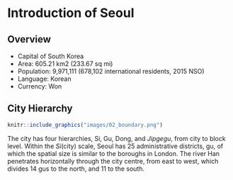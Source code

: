 # Introduction of Seoul

## Overview
- Capital of South Korea
- Area: 605.21 km2 (233.67 sq mi)
- Population: 9,971,111 (678,102 international residents, 2015 NSO)
- Language: Korean
- Currency: Won

## City Hierarchy

```r
knitr::include_graphics("images/02_boundary.png")
```

The city has four hierarchies, Si, Gu, Dong, and *Jipgegu*, from city to block level. Within the *Si*(city) scale, Seoul has 25 administrative districts, gu, of which the spatial size is similar to the boroughs in London. The river Han penetrates horizontally through the city centre, from east to west, which divides 14 gus to the north, and 11 to the south.</br>

